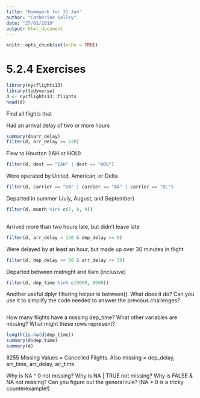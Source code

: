 ```yaml
---
title: "Homework for 31 Jan"
author: "Catherine Galley"
date: "27/01/2019"
output: html_document
---
```


```r
knitr::opts_chunk$set(echo = TRUE)
```

# 5.2.4 Exercises
```r
library(nycflights13)
library(tidyverse)
d <- nycflights13::flights
head(d)
```


Find all flights that


Had an arrival delay of two or more hours
```r
summary(d$arr_delay)
filter(d, arr_delay >= 120)

```

Flew to Houston (IAH or HOU)
```r
filter(d, dest == "IAH" | dest == "HOU")
```

Were operated by United, American, or Delta
```r
filter(d, carrier == "UA" | carrier == "AA" | carrier == "DL")
```
Departed in summer (July, August, and September)
```r
filter(d, month %in% c(7, 8, 9))
 
```
Arrived more than two hours late, but didn’t leave late
```r
filter(d, arr_delay > 120 & dep_delay <= 0)
```
Were delayed by at least an hour, but made up over 30 minutes in flight
```r
filter(d, dep_delay >= 60 & arr_delay <= 30)
```
Departed between midnight and 6am (inclusive)
```r
filter(d, dep_time %in% c(0000, 0600))
```
Another useful dplyr filtering helper is between(). What does it do? Can you use it to simplify the code needed to answer the previous challenges?
```r

```

How many flights have a missing dep_time? What other variables are missing? What might these rows represent?
```r
length(is.na(d$dep_time))
summary(d$dep_time)
summary(d)
```
8255 Missing Values = Cancelled Flights.
Also missing = dep_delay, arr_time, arr_delay, air_time.

Why is NA ^ 0 not missing? Why is NA | TRUE not missing? Why is FALSE & NA not missing? Can you figure out the general rule? (NA * 0 is a tricky counterexample!)

